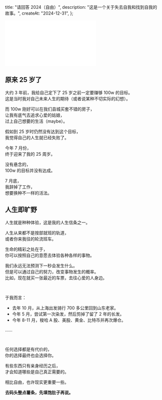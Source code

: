   title: "请回答 2024（自由）",
  description: "这是一个关于失去自我和找到自我的故事。",
  createAt: "2024-12-31",
};

<iframe
  src="//player.bilibili.com/player.html?isOutside=true&aid=113735716832293&bvid=BV1tW68YgEDZ&cid=27593672542&p=1&autoplay=0"
  scrolling="no"
  border="0"
  frameborder="no"
  framespacing="0"
  allowfullscreen="true"
  style={{
    width: "100%",
    aspectRatio: 16 / 9,
  }}
></iframe>

## 原来 25 岁了

大约 3 年前，我给自己定下了 25 岁之前一定要赚够 100w 的目标。 \
这是当时我对自己未来人生的期待（或者说某种不切实际的幻想）。

而 100w 刚好可以在我们县城买套不错的房子，\
让我有底气去追求心爱的姑娘，\
过上自己想要的生活（maybe）。

假如到 25 岁时仍然没有达到这个目标，\
我觉得自己的人生就已经失败了。

今年 7 月份，\
终于迎来了我的 25 周岁。

没有悬念的，\
100w 的目标并没有达成。

7 月底，\
我辞掉了工作，\
想要换种不一样的活法。

## 人生即旷野

人生就是种种体验，这是我的人生信条之一。

人生从来都不是按部就班的轨道，\
或者你来我往的轮流班车。

生命的精彩之处在于，\
你可以按照自己的意愿去体验各种各样的事物。

我们永远无法预测下一秒会发生什么。\
但是可以通过自己的努力，改变事物发生的概率。\
比如，现在就买一张最近的车票，去往心爱的人身边。

<br />

于我而言：

- 去年 10 月，从上海出发骑行 700 多公里回到山东老家。
- 今年 5 月，尝试第一次染发，然后剪掉了留了 2 年的长发。
- 今年 8-11 月，梭哈 A 股、美股、黄金、比特币并再次爆仓。

……

<br />

任何选择都是有代价的，\
你的选择最终也会选择你。

有些东西只有亲身经历之后，\
才会知道哪些是自己真正需要的。

相比自由，也许现实更重要一些。

**去码头整点薯条，先填饱肚子再说。**

<br />


<WrappedImage src={meme.src} alt="去码头整点薯条" maxWidth="360px" />
